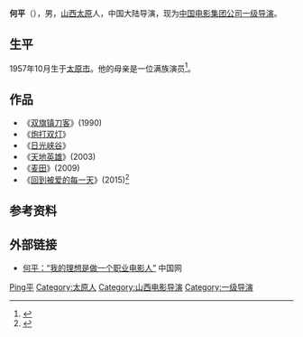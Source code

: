 {{Otheruses|何平}}
{{藝人
|姓名 = 何平
|類型 = 導演
|圖片 = He Ping Tokyo Intl Filmfest 2009.jpg
|圖片簡介 =何平於东京国际电影节（2009年10月20日）
|英文名 = 
|綽號 = 
|出生日期 = {{birth_date_and_age|1957|10|14}}
|出生地點 = {{CHN}}[[山西|山西]][[太原|太原]]
|籍貫= 
|職業 = [[導演|導演]]
|教育程度 = 
|活躍年代 = 1985年-
|經紀公司 =[[中国电影集团公司|中国电影集团公司]] 
|網站 =
|IMDb = 0372092
}}
'''何平'''（{{bd|1957年|10月|catIdx=He,何}}），男，[[山西|山西]][[太原|太原]]人，中国大陆导演，现为[[中国电影集团公司|中国电影集团公司]][[一级导演|一级导演]]。

== 生平 ==
1957年10月生于[[太原市|太原市]]。他的母亲是一位满族演员<ref>{{Cite web |url=http://www.umiwi.com/2011/1117/48879.shtml |title=导演的视角：电影制作中的挑战(全文实录) |accessdate=2013-08-20 |archive-date=2019-05-13 |archive-url=https://web.archive.org/web/20190513060041/http://www.umiwi.com/2011/1117/48879.shtml |dead-url=yes }}</ref>。

== 作品 ==
*《[[双旗镇刀客|双旗镇刀客]]》(1990)
*《[[炮打双灯|炮打双灯]]》
*《[[日光峡谷|日光峡谷]]》
*《[[天地英雄|天地英雄]]》(2003)
*《[[麦田_(电影)|麦田]]》(2009)
*《[[回到被爱的每一天|回到被爱的每一天]]》(2015)<ref>{{Cite web |url=http://news.mtime.com/2015/10/27/1548175.html |title=《回到被爱》首映葛优捧场 |accessdate=2015-10-28 |archive-date=2019-05-13 |archive-url=https://web.archive.org/web/20190513091859/http://news.mtime.com/2015/10/27/1548175.html |dead-url=no }}</ref>

== 参考资料 ==
{{reflist}}

== 外部链接 ==
* [http://www.china.com.cn/culture/weekend/2009-10/15/content_18709852.htm 何平：“我的理想是做一个职业电影人”]{{Wayback|url=http://www.china.com.cn/culture/weekend/2009-10/15/content_18709852.htm |date=20160305042919 }} 中国网

{{中华人民共和国人物小作品}}
{{何平}}
{{中国电影金鸡奖最佳导演}}

{{Authority control}}
{{DEFAULTSORT:He何}}
[[Category:何姓|Ping平]]
[[Category:太原人|Category:太原人]]
[[Category:山西电影导演|Category:山西电影导演]]
[[Category:一级导演|Category:一级导演]]